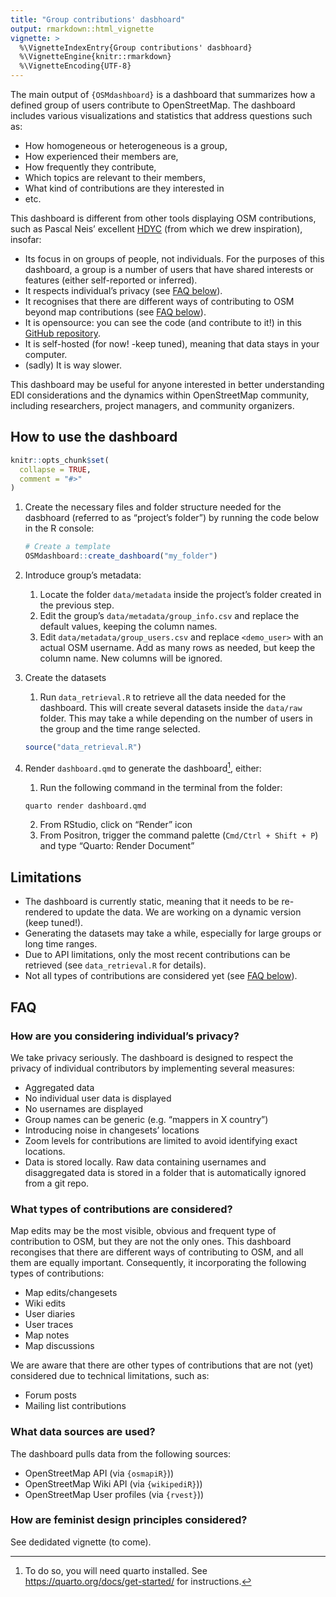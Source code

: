 ```yaml
---
title: "Group contributions' dasbhoard"
output: rmarkdown::html_vignette
vignette: >
  %\VignetteIndexEntry{Group contributions' dasbhoard}
  %\VignetteEngine{knitr::rmarkdown}
  %\VignetteEncoding{UTF-8}
---
```


The main output of `{OSMdashboard}` is a dashboard that summarizes how a defined group of users contribute to OpenStreetMap. The dashboard includes various visualizations and statistics that address questions such as: 

- How homogeneous or heterogeneous is a group,
- How experienced their members are,
- How frequently they contribute,
- Which topics are relevant to their members,
- What kind of contributions are they interested in
- etc.

This dashboard is different from other tools displaying OSM contributions, such as Pascal Neis’ excellent [HDYC](https://hdyc.neis-one.org/) (from which we drew inspiration), insofar:

- Its focus in on groups of people, not individuals. For the purposes of this dashboard, a group is a number of users that have shared interests or features (either self-reported or inferred).
- It respects individual's privacy (see [FAQ below](#privacy)). 
- It recognises that there are different ways of contributing to OSM beyond map contributions (see [FAQ below](#contribution-types)).
- It is opensource: you can see the code (and contribute to it!) in this [GitHub repository](https://github.com/WarwickCIM/OSMdashboard).
- It is self-hosted (for now! -keep tuned), meaning that data stays in your computer.
- (sadly) It is way slower.


This dashboard may be useful for anyone interested in better understanding EDI considerations and the dynamics within OpenStreetMap community, including researchers, project managers, and community organizers.

## How to use the dashboard

```r
knitr::opts_chunk$set(
  collapse = TRUE,
  comment = "#>"
)
```

1. Create the necessary files and folder structure needed for the dasbhoard (referred to as "project's folder") by running the code below in the R console:

    ``` r
    # Create a template
    OSMdashboard::create_dashboard("my_folder")
    ```

2. Introduce group's metadata:
   1. Locate the folder `data/metadata` inside the project's folder created in the previous step.
   2. Edit the group's  `data/metadata/group_info.csv` and replace the default values, keeping the column names.
   3. Edit `data/metadata/group_users.csv` and replace `<demo_user>` with an actual OSM username. Add as many rows as needed, but keep the column name. New columns will be ignored.
3. Create the datasets
   1. Run `data_retrieval.R` to retrieve all the data needed for the dashboard. This will create several datasets inside the `data/raw` folder. This may take a while depending on the number of users in the group and the time range selected.
   
   ``` r
   source("data_retrieval.R")
   ```

4. Render `dashboard.qmd` to generate the dashboard[^quarto], either:
   1. Run the following command in the terminal from the folder:

    ```bash
    quarto render dashboard.qmd
    ```
   2. From RStudio, click on "Render" icon
   3. From Positron, trigger the command palette (`Cmd/Ctrl + Shift + P`) and type "Quarto: Render Document"

## Limitations

- The dashboard is currently static, meaning that it needs to be re-rendered to update the data. We are working on a dynamic version (keep tuned!).
- Generating the datasets may take a while, especially for large groups or long time ranges.
- Due to API limitations, only the most recent contributions can be retrieved (see `data_retrieval.R` for details).
- Not all types of contributions are considered yet (see [FAQ below](#contribution-types)).

## FAQ

### How are you considering individual's privacy?{#privacy}

We take privacy seriously. The dashboard is designed to respect the privacy of individual contributors by implementing several measures:

- Aggregated data
- No individual user data is displayed
- No usernames are displayed
- Group names can be generic (e.g. "mappers in X country")
- Introducing noise in changesets' locations
- Zoom levels for contributions are limited to avoid identifying exact locations.
- Data is stored locally. Raw data containing usernames and disaggregated data is stored in a folder that is automatically ignored from a git repo.

### What types of contributions are considered? {#contribution-types}

Map edits may be the most visible, obvious and frequent type of contribution to OSM, but they are not the only ones. This dashboard recongises that there are different ways of contributing to OSM, and all them are equally important. Consequently, it incorporating the following types of contributions:

- Map edits/changesets
- Wiki edits
- User diaries
- User traces
- Map notes
- Map discussions

We are aware that there are other types of contributions that are not (yet) considered due to technical limitations, such as:

- Forum posts
- Mailing list contributions


### What data sources are used?

The dashboard pulls data from the following sources:

- OpenStreetMap API (via `{osmapiR}`))
- OpenStreetMap Wiki API (via `{wikipediR}`))
- OpenStreetMap User profiles (via `{rvest}`))

### How are feminist design principles considered? 

See dedidated vignette (to come).

[^quarto]: To do so, you will need quarto installed. See <https://quarto.org/docs/get-started/> for instructions.
